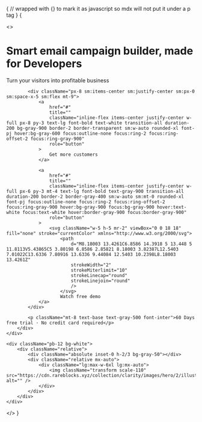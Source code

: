 {
// wrapped with {} to mark it as javascript so mdx will not put it under a p tag
}
{

<>
    <div className="px-4 mx-auto max-w-7xl sm:px-6 lg:px-8">
        <div className="max-w-2xl mx-auto text-center">
            <h1 className="px-6 text-lg text-gray-600 font-inter">Smart email campaign builder, made for Developers</h1>
            <p className="mt-5 text-4xl font-bold leading-tight text-gray-900 sm:leading-tight sm:text-5xl lg:text-6xl lg:leading-tight font-pj">
                Turn your visitors into profitable
                <span className="relative inline-flex sm:inline">
                    <span className="bg-gradient-to-r from-[#44BCFF] via-[#FF44EC] to-[#FF675E] blur-lg filter opacity-30 w-full h-full absolute inset-0"></span>
                    <span className="relative"> business </span>
                </span>
            </p>

            <div className="px-8 sm:items-center sm:justify-center sm:px-0 sm:space-x-5 sm:flex mt-9">
                <a
                    href="#"
                    title=""
                    className="inline-flex items-center justify-center w-full px-8 py-3 text-lg font-bold text-white transition-all duration-200 bg-gray-900 border-2 border-transparent sm:w-auto rounded-xl font-pj hover:bg-gray-600 focus:outline-none focus:ring-2 focus:ring-offset-2 focus:ring-gray-900"
                    role="button"
                >
                    Get more customers
                </a>

                <a
                    href="#"
                    title=""
                    className="inline-flex items-center justify-center w-full px-6 py-3 mt-4 text-lg font-bold text-gray-900 transition-all duration-200 border-2 border-gray-400 sm:w-auto sm:mt-0 rounded-xl font-pj focus:outline-none focus:ring-2 focus:ring-offset-2 focus:ring-gray-900 hover:bg-gray-900 focus:bg-gray-900 hover:text-white focus:text-white hover:border-gray-900 focus:border-gray-900"
                    role="button"
                >
                    <svg className="w-5 h-5 mr-2" viewBox="0 0 18 18" fill="none" stroke="currentColor" xmlns="http://www.w3.org/2000/svg">
                        <path
                            d="M8.18003 13.4261C6.8586 14.3918 5 13.448 5 11.8113V5.43865C5 3.80198 6.8586 2.85821 8.18003 3.82387L12.5403 7.01022C13.6336 7.80916 13.6336 9.44084 12.5403 10.2398L8.18003 13.4261Z"
                            strokeWidth="2"
                            strokeMiterlimit="10"
                            strokeLinecap="round"
                            strokeLinejoin="round"
                            />
                        </svg>
                        Watch free demo
                </a>
            </div>

            <p className="mt-8 text-base text-gray-500 font-inter">60 Days free trial · No credit card required</p>
        </div>
    </div>

    <div className="pb-12 bg-white">
        <div className="relative">
            <div className="absolute inset-0 h-2/3 bg-gray-50"></div>
            <div className="relative mx-auto">
                <div className="lg:max-w-6xl lg:mx-auto">
                    <img className="transform scale-110" src="https://cdn.rareblocks.xyz/collection/clarity/images/hero/2/illustration.png" alt="" />
                </div>
            </div>
        </div>
    </div>
</>
}
